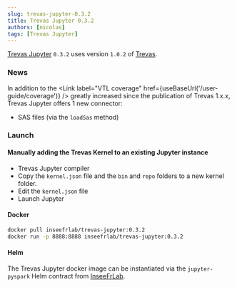 ```yaml
---
slug: trevas-jupyter-0.3.2
title: Trevas Jupyter 0.3.2
authors: [nicolas]
tags: [Trevas Jupyter]
---
```



[Trevas Jupyter](https://github.com/InseeFrLab/Trevas-Jupyter) `0.3.2` uses version `1.0.2` of [Trevas](https://github.com/InseeFr/Trevas).

### News

In addition to the <Link label="VTL coverage" href={useBaseUrl('/user-guide/coverage')} /> greatly increased since the publication of Trevas 1.x.x, Trevas Jupyter offers 1 new connector:
- SAS files (via the `loadSas` method)

### Launch

#### Manually adding the Trevas Kernel to an existing Jupyter instance

- Trevas Jupyter compiler
- Copy the `kernel.json` file and the `bin` and `repo` folders to a new kernel folder.
- Edit the `kernel.json` file
- Launch Jupyter

#### Docker

```bash
docker pull inseefrlab/trevas-jupyter:0.3.2
docker run -p 8888:8888 inseefrlab/trevas-jupyter:0.3.2
```

#### Helm

The Trevas Jupyter docker image can be instantiated via the `jupyter-pyspark` Helm contract from [InseeFrLab](https://github.com/InseeFrLab/helm-charts-interactive-services/tree/main).